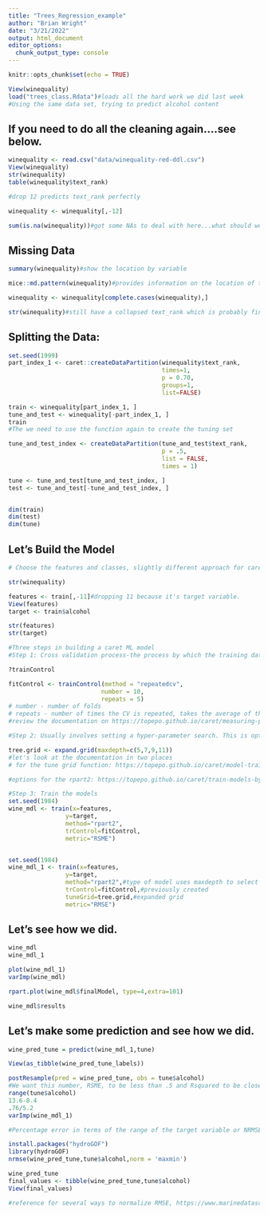 ```yaml
---
title: "Trees_Regression_example"
author: "Brian Wright"
date: "3/21/2022"
output: html_document
editor_options: 
  chunk_output_type: console
---
```


```r
knitr::opts_chunk$set(echo = TRUE)
```


```r
View(winequality)
load("trees_class.Rdata")#loads all the hard work we did last week
#Using the same data set, trying to predict alcohol content
```


## If you need to do all the cleaning again....see below. 
```r

winequality <- read.csv("data/winequality-red-ddl.csv")
View(winequality)
str(winequality)
table(winequality$text_rank)

#drop 12 predicts text_rank perfectly

winequality <- winequality[,-12]

sum(is.na(winequality))#got some NAs to deal with here...what should we do?
```


## Missing Data 
```r
summary(winequality)#show the location by variable

mice::md.pattern(winequality)#provides information on the location of the NAs

winequality <- winequality[complete.cases(winequality),]

str(winequality)#still have a collapsed text_rank which is probably fine
```


## Splitting the Data: 
```r
set.seed(1999)
part_index_1 <- caret::createDataPartition(winequality$text_rank,
                                           times=1,
                                           p = 0.70,
                                           groups=1,
                                           list=FALSE)

train <- winequality[part_index_1, ]
tune_and_test <- winequality[-part_index_1, ]
train
#The we need to use the function again to create the tuning set 

tune_and_test_index <- createDataPartition(tune_and_test$text_rank,
                                           p = .5,
                                           list = FALSE,
                                           times = 1)

tune <- tune_and_test[tune_and_test_index, ]
test <- tune_and_test[-tune_and_test_index, ]


dim(train)
dim(test) 
dim(tune)

```

## Let's Build the Model 

```r
# Choose the features and classes, slightly different approach for caret, need to create features and target sets from the training data.

str(winequality)

features <- train[,-11]#dropping 11 because it's target variable. 
View(features)
target <- train$alcohol

str(features)
str(target)

#Three steps in building a caret ML model
#Step 1: Cross validation process-the process by which the training data will be used to build the initial model must be set. As seen below:

?trainControl

fitControl <- trainControl(method = "repeatedcv",
                          number = 10,
                          repeats = 5) 
# number - number of folds
# repeats - number of times the CV is repeated, takes the average of these repeat rounds
#review the documentation on https://topepo.github.io/caret/measuring-performance.htm

#Step 2: Usually involves setting a hyper-parameter search. This is optional and the hyper-parameters vary by model. Let's take a look at the documentation for the model we are going to use. Same search function as for classification 

tree.grid <- expand.grid(maxdepth=c(5,7,9,11))
#let's look at the documentation in two places 
# for the tune grid function: https://topepo.github.io/caret/model-training-and-tuning.html

#options for the rpart2: https://topepo.github.io/caret/train-models-by-tag.html#tree-based-model

#Step 3: Train the models
set.seed(1984)
wine_mdl <- train(x=features,
                y=target,
                method="rpart2",
                trControl=fitControl,
                metric="RSME")


set.seed(1984)
wine_mdl_1 <- train(x=features,
                y=target,
                method="rpart2",#type of model uses maxdepth to select a model
                trControl=fitControl,#previously created
                tuneGrid=tree.grid,#expanded grid
                metric="RMSE")


```

## Let's see how we did. 
```r
wine_mdl
wine_mdl_1

plot(wine_mdl_1)
varImp(wine_mdl)

rpart.plot(wine_mdl$finalModel, type=4,extra=101)

wine_mdl$results

```

## Let's make some prediction and see how we did.
```r

wine_pred_tune = predict(wine_mdl_1,tune)

View(as_tibble(wine_pred_tune_labels))

postResample(pred = wine_pred_tune, obs = tune$alcohol)
#We want this number, RSME, to be less than .5 and Rsquared to be close to 1. 
range(tune$alcohol)
13.6-8.4
.76/5.2
varImp(wine_mdl_1)

#Percentage error in terms of the range of the target variable or NRMSE

install.packages("hydroGOF")
library(hydroGOF)
nrmse(wine_pred_tune,tune$alcohol,norm = 'maxmin')

wine_pred_tune
final_values <- tibble(wine_pred_tune,tune$alcohol)
View(final_values)

#reference for several ways to normalize RMSE, https://www.marinedatascience.co/blog/2019/01/07/normalizing-the-rmse/

```

